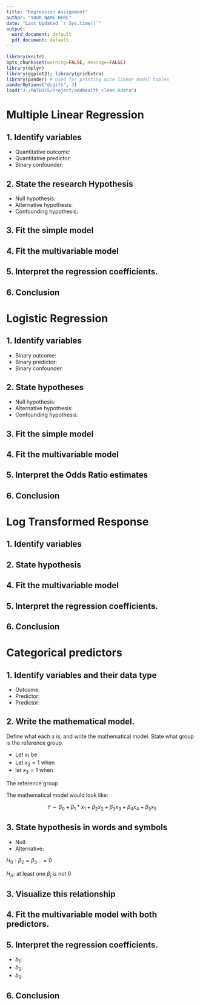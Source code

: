 ```yaml
---
title: "Regression Assignment"
author: "YOUR NAME HERE"
date: "Last Updated `r Sys.time()`"
output:
  word_document: default
  pdf_document: default
---
```


```r
library(knitr)
opts_chunk$set(warning=FALSE, message=FALSE) 
library(dplyr)
library(ggplot2); library(gridExtra)
library(pander) # Used for printing nice linear model tables
panderOptions("digits", 3)
load("J:/MATH315/Project/addhealth_clean.Rdata")
```

# Multiple Linear Regression

## 1. Identify variables
* Quantitative outcome: 
* Quantitative predictor: 
* Binary confounder: 
 

## 2. State the research Hypothesis


* Null hypothesis: 
* Alternative hypothesis:
* Confounding hypothesis: 

## 3. Fit the simple model


## 4. Fit the multivariable model

## 5. Interpret the regression coefficients.

## 6. Conclusion

# Logistic Regression


## 1. Identify variables

* Binary outcome:  
* Binary predictor: 
* Binary confounder: 
 


## 2. State hypotheses

* Null hypothesis: 
* Alternative hypothesis:
* Confounding hypothesis: 

## 3. Fit the simple model



## 4. Fit the multivariable model


## 5. Interpret the Odds Ratio estimates

## 6. Conclusion

# Log Transformed Response 

## 1. Identify variables

 
## 2. State hypothesis


## 4. Fit the multivariable model


## 5. Interpret the regression coefficients.

## 6. Conclusion


# Categorical predictors


## 1. Identify variables and their data type
* Outcome:
* Predictor: 
* Predictor: 
 
## 2. Write the mathematical model. 
Define what each $x$ is, and write the mathematical model. State what group is the reference group. 

* Let $x_{1}$ be 
* Let $x_{2}=1$ when  
* let $x_{3}=1$ when  


The reference group 

The mathematical model would look like: 

$$ Y \sim \beta_{0} + \beta_{1}*x_{1} + \beta_{2}x_{2} + \beta_{3}x_{3} + \beta_{4}x_{4} + \beta_{5}x_{5} $$


## 3. State hypothesis in words and symbols

* Null: 
* Alternative:
 

$H_{0}: \beta_{2}=\beta_{3} ... =0$

$H_{A}:$ at least one $\beta_{j}$ is not 0

 
 
 
## 3. Visualize this relationship

## 4. Fit the multivariable model with both predictors. 


## 5. Interpret the regression coefficients. 

* $b_{1}$: 
* $b_{2}$: 
* $b_{3}$:

## 6. Conclusion
